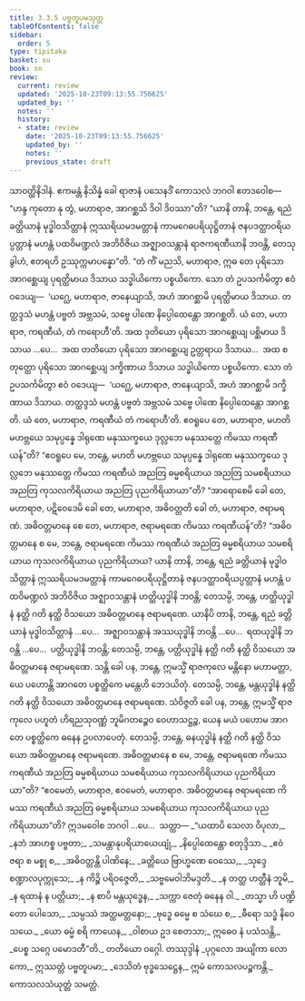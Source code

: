 ```yaml
---
title: 3.3.5 ပဗ္ဗတူပမသုတ္တ
tableOfContents: false
sidebar:
  order: 5
type: tipitaka
basket: su
book: sn
review:
  current: review
  updated: '2025-10-23T09:13:55.756625'
  updated_by: ''
  notes: ''
  history:
  - state: review
    date: '2025-10-23T09:13:55.756625'
    updated_by: ''
    notes: ''
    previous_state: draft
---
```



<ReviewStatus review={frontmatter.review} showDetails={true} />

<HypothesisAnnotation frontmatter={frontmatter} />

<DynamicBreadcrumb />

<Division number="136" book="sn" e="ch" v="18" p="299">

<Paragraph number="755" book="sn">
သာဝတ္ထိနိဒါနံ. ဧကမန္တံ နိသိန္နံ ခေါ ရာဇာနံ ပသေနဒိံ ကောသလံ ဘဂဝါ ဧတဒဝေါစ—  “ဟန္ဒ ကုတော နု တွံ, မဟာရာဇ, အာဂစ္ဆသိ ဒိဝါ ဒိဝဿာ”တိ? “ယာနိ တာနိ, ဘန္တေ, ရညံ ခတ္တိယာနံ မုဒ္ဓါဝသိတ္တာနံ ဣဿရိယမဒမတ္တာနံ ကာမဂေဓပရိယုဋ္ဌိတာနံ ဇနပဒတ္ထာဝရိယပ္ပတ္တာနံ မဟန္တံ ပထဝိမဏ္ဍလံ အဘိဝိဇိယ အဇ္ဈာဝသန္တာနံ ရာဇကရဏီယာနိ ဘဝန္တိ, တေသု ခွါဟံ, ဧတရဟိ ဥဿုက္ကမာပန္နော”တိ.
</Paragraph>

<Paragraph number="756" book="sn">
“တံ ကိံ မညသိ, မဟာရာဇ, ဣဓ တေ ပုရိသော အာဂစ္ဆေယျ ပုရတ္ထိမာယ ဒိသာယ သဒ္ဓါယိကော ပစ္စယိကော. သော တံ ဥပသင်္ကမိတွာ ဧဝံ ဝဒေယျ—  ‘ယဂ္ဃေ, မဟာရာဇ, ဇာနေယျာသိ, အဟံ အာဂစ္ဆာမိ ပုရတ္ထိမာယ ဒိသာယ. တတ္ထဒ္ဒသံ မဟန္တံ ပဗ္ဗတံ အဗ္ဘသမံ, သဗ္ဗေ ပါဏေ နိပ္ပေါထေန္တော အာဂစ္ဆတိ. ယံ တေ, မဟာရာဇ, ကရဏီယံ, တံ ကရောဟီ’တိ. အထ ဒုတိယော ပုရိသော အာဂစ္ဆေယျ ပစ္ဆိမာယ ဒိသာယ …ပေ…  အထ တတိယော ပုရိသော အာဂစ္ဆေယျ ဥတ္တရာယ ဒိသာယ…  အထ စတုတ္ထော ပုရိသော အာဂစ္ဆေယျ ဒက္ခိဏာယ ဒိသာယ သဒ္ဓါယိကော ပစ္စယိကော. သော တံ ဥပသင်္ကမိတွာ ဧဝံ ဝဒေယျ—  ‘ယဂ္ဃေ, မဟာရာဇ, ဇာနေယျာသိ, အဟံ အာဂစ္ဆာမိ ဒက္ခိဏာယ ဒိသာယ. တတ္ထဒ္ဒသံ မဟန္တံ ပဗ္ဗတံ အဗ္ဘသမံ သဗ္ဗေ ပါဏေ နိပ္ပေါထေန္တော အာဂစ္ဆတိ. ယံ တေ, မဟာရာဇ, ကရဏီယံ တံ ကရောဟီ’တိ. ဧဝရူပေ တေ, မဟာရာဇ, မဟတိ မဟဗ္ဘယေ သမုပ္ပန္နေ ဒါရုဏေ မနုဿက္ခယေ ဒုလ္လဘေ မနုဿတ္တေ ကိမဿ ကရဏီယန်”တိ?
</Paragraph>

<Paragraph number="757" book="sn">
“ဧဝရူပေ မေ, ဘန္တေ, မဟတိ မဟဗ္ဘယေ သမုပ္ပန္နေ ဒါရုဏေ မနုဿက္ခယေ ဒုလ္လဘေ မနုဿတ္တေ ကိမဿ ကရဏီယံ အညတြ ဓမ္မစရိယာယ အညတြ သမစရိယာယ အညတြ ကုသလကိရိယာယ အညတြ ပုညကိရိယာယာ”တိ?
</Paragraph>

<Paragraph number="758" book="sn">
“အာရောစေမိ ခေါ တေ, မဟာရာဇ, ပဋိဝေဒေမိ ခေါ တေ, မဟာရာဇ, အဓိဝတ္တတိ ခေါ တံ, မဟာရာဇ, ဇရာမရဏံ. အဓိဝတ္တမာနေ စေ တေ, မဟာရာဇ, ဇရာမရဏေ ကိမဿ ကရဏီယန်”တိ? “အဓိဝတ္တမာနေ စ မေ, ဘန္တေ, ဇရာမရဏေ ကိမဿ ကရဏီယံ အညတြ ဓမ္မစရိယာယ သမစရိယာယ ကုသလကိရိယာယ ပုညကိရိယာယ? ယာနိ တာနိ, ဘန္တေ, ရညံ ခတ္တိယာနံ မုဒ္ဓါဝသိတ္တာနံ ဣဿရိယမဒမတ္တာနံ ကာမဂေဓပရိယုဋ္ဌိတာနံ ဇနပဒတ္ထာဝရိယပ္ပတ္တာနံ မဟန္တံ ပထဝိမဏ္ဍလံ အဘိဝိဇိယ အဇ္ဈာဝသန္တာနံ ဟတ္ထိယုဒ္ဓါနိ ဘဝန္တိ; တေသမ္ပိ, ဘန္တေ, ဟတ္ထိယုဒ္ဓါနံ နတ္ထိ ဂတိ နတ္ထိ ဝိသယော အဓိဝတ္တမာနေ ဇရာမရဏေ. ယာနိပိ တာနိ, ဘန္တေ, ရညံ ခတ္တိယာနံ မုဒ္ဓါဝသိတ္တာနံ …ပေ…  အဇ္ဈာဝသန္တာနံ အဿယုဒ္ဓါနိ ဘဝန္တိ …ပေ…  ရထယုဒ္ဓါနိ ဘဝန္တိ …ပေ…  ပတ္တိယုဒ္ဓါနိ ဘဝန္တိ; တေသမ္ပိ, ဘန္တေ, ပတ္တိယုဒ္ဓါနံ နတ္ထိ ဂတိ နတ္ထိ ဝိသယော အဓိဝတ္တမာနေ ဇရာမရဏေ. သန္တိ ခေါ ပန, ဘန္တေ, ဣမသ္မိံ ရာဇကုလေ မန္တိနော မဟာမတ္တာ, ယေ ပဟောန္တိ အာဂတေ ပစ္စတ္ထိကေ မန္တေဟိ ဘေဒယိတုံ. တေသမ္ပိ, ဘန္တေ, မန္တယုဒ္ဓါနံ နတ္ထိ ဂတိ နတ္ထိ ဝိသယော အဓိဝတ္တမာနေ ဇရာမရဏေ. သံဝိဇ္ဇတိ ခေါ ပန, ဘန္တေ, ဣမသ္မိံ ရာဇကုလေ ပဟူတံ ဟိရညသုဝဏ္ဏံ ဘူမိဂတဉ္စေဝ ဝေဟာသဋ္ဌဉ္စ, ယေန မယံ ပဟောမ အာဂတေ ပစ္စတ္ထိကေ ဓနေန ဥပလာပေတုံ. တေသမ္ပိ, ဘန္တေ, ဓနယုဒ္ဓါနံ နတ္ထိ ဂတိ နတ္ထိ ဝိသယော အဓိဝတ္တမာနေ ဇရာမရဏေ. အဓိဝတ္တမာနေ စ မေ, ဘန္တေ, ဇရာမရဏေ ကိမဿ ကရဏီယံ အညတြ ဓမ္မစရိယာယ သမစရိယာယ ကုသလကိရိယာယ ပုညကိရိယာယာ”တိ?
</Paragraph>

<Paragraph number="759" book="sn">
“ဧဝမေတံ, မဟာရာဇ, ဧဝမေတံ, မဟာရာဇ. အဓိဝတ္တမာနေ ဇရာမရဏေ ကိမဿ ကရဏီယံ အညတြ ဓမ္မစရိယာယ သမစရိယာယ ကုသလကိရိယာယ ပုညကိရိယာယာ”တိ? ဣဒမဝေါစ ဘဂဝါ …ပေ…  သတ္ထာ—
</Paragraph>

<Paragraph number="760" type="verses" book="sn">
_“ယထာပိ သေလာ ဝိပုလာ,_  
_နဘံ အာဟစ္စ ပဗ္ဗတာ;_  
_သမန္တာနုပရိယာယေယျုံ,_  
_နိပ္ပေါထေန္တော စတုဒ္ဒိသာ._  

</Paragraph>

<Paragraph number="761" type="verses" book="sn">
_ဧဝံ ဇရာ စ မစ္စု စ,_  
_အဓိဝတ္တန္တိ ပါဏိနေ;_  
_ခတ္တိယေ ဗြာဟ္မဏေ ဝေဿေ,_  
_သုဒ္ဒေ စဏ္ဍာလပုက္ကုသေ;_  
_န ကိဉ္စိ ပရိဝဇ္ဇေတိ,_  
_သဗ္ဗမေဝါဘိမဒ္ဒတိ._  

</Paragraph>

<Paragraph number="762" type="verses" book="sn">
_န တတ္ထ ဟတ္ထီနံ ဘူမိ,_  
_န ရထာနံ န ပတ္တိယာ;_  
_န စာပိ မန္တယုဒ္ဓေန,_  
_သက္ကာ ဇေတုံ ဓနေန ဝါ._  

</Paragraph>

<Paragraph number="763" type="verses" book="sn">
_တသ္မာ ဟိ ပဏ္ဍိတော ပေါသော,_  
_သမ္ပဿံ အတ္ထမတ္တနော;_  
_ဗုဒ္ဓေ ဓမ္မေ စ သံဃေ စ,_  
_ဓီရော သဒ္ဓံ နိဝေသယေ._  

</Paragraph>

<Paragraph number="764" type="verses" book="sn">
_ယော ဓမ္မံ စရိ ကာယေန,_  
_ဝါစာယ ဥဒ စေတသာ;_  
ဣဓေဝ နံ ပသံသန္တိ,_  
_ပေစ္စ သဂ္ဂေ ပမောဒတီ”တိ._  


</Paragraph>
</Division>

<Paragraph number="765" type="center" book="sn">
တတိယော ဝဂ္ဂေါ.



</Paragraph>

<Paragraph number="766" type="center" book="sn">
တဿုဒ္ဒါနံ


</Paragraph>

<Paragraph number="767" book="sn">
_ပုဂ္ဂလော အယျိကာ လောကော,_  
ဣဿတ္တံ ပဗ္ဗတူပမာ;_  
_ဒေသိတံ ဗုဒ္ဓသေဋ္ဌေန,_  
ဣမံ ကောသလပဉ္စကန္တိ._  


</Paragraph>

<Paragraph number="768" type="center" book="sn">
ကောသလသံယုတ္တံ သမတ္တံ.
</Paragraph>